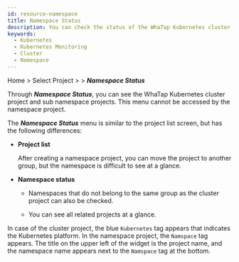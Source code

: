 ```yaml
---
id: resource-namespace
title: Namespace Status
description: You can check the status of the WhaTap Kubernetes cluster project and sub namespace projects.
keywords:
  - Kubernetes
  - Kubernetes Monitoring
  - Cluster
  - Namespace
---
```


Home > Select Project > <Cmdname sid="cluster" className="uitext" /> > **_Namespace Status_**

Through **_Namespace Status_**, you can see the WhaTap Kubernetes cluster project and sub namespace projects. This menu cannot be accessed by the namespace project. 

<ImgLang img='k8s-namespace-status.png' desc='Namespace Status' />

The **_Namespace Status_** menu is similar to the project list screen, but has the following differences:

- **Project list**

  After creating a namespace project, you can move the project to another group, but the namespace is difficult to see at a glance.

- **Namespace status**

  - Namespaces that do not belong to the same group as the cluster project can also be checked.

  - You can see all related projects at a glance.

In case of the cluster project, the <span class='normal'>blue</span> <code class='my'>Kubernetes</code> tag appears that indicates the Kubernetes platform. In the namespace project, the <code class='my'>Namspace</code> tag appears. The title on the upper left of the widget is the project name, and the namespace name appears next to the <code class='my'>Namspace</code> tag at the bottom.

